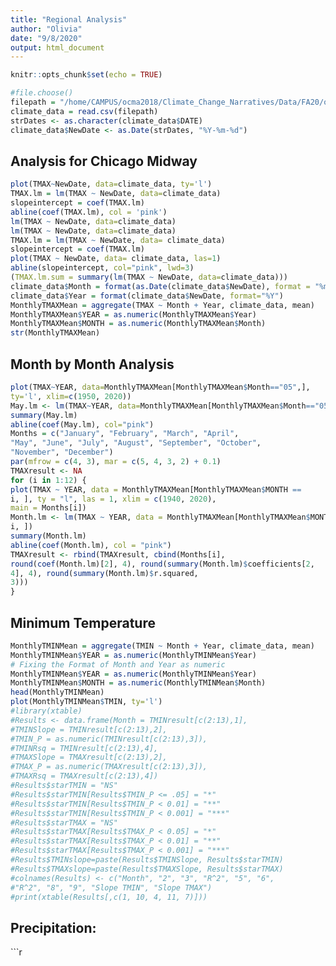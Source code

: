 ```yaml
---
title: "Regional Analysis"
author: "Olivia"
date: "9/8/2020"
output: html_document
---
```


```r
knitr::opts_chunk$set(echo = TRUE)
```



```r

#file.choose()
filepath = "/home/CAMPUS/ocma2018/Climate_Change_Narratives/Data/FA20/olivia_chicagomidway_data.csv"
climate_data = read.csv(filepath) 
strDates <- as.character(climate_data$DATE)
climate_data$NewDate <- as.Date(strDates, "%Y-%m-%d")
```

## Analysis for Chicago Midway

```r
plot(TMAX~NewDate, data=climate_data, ty='l')
TMAX.lm = lm(TMAX ~ NewDate, data=climate_data) 
slopeintercept = coef(TMAX.lm)
abline(coef(TMAX.lm), col = 'pink') 
lm(TMAX ~ NewDate, data=climate_data)
lm(TMAX ~ NewDate, data=climate_data)
TMAX.lm = lm(TMAX ~ NewDate, data= climate_data)
slopeintercept = coef(TMAX.lm)
plot(TMAX ~ NewDate, data= climate_data, las=1)
abline(slopeintercept, col="pink", lwd=3)
(TMAX.lm.sum = summary(lm(TMAX ~ NewDate, data=climate_data)))
climate_data$Month = format(as.Date(climate_data$NewDate), format = "%m")
climate_data$Year = format(climate_data$NewDate, format="%Y")
MonthlyTMAXMean = aggregate(TMAX ~ Month + Year, climate_data, mean)
MonthlyTMAXMean$YEAR = as.numeric(MonthlyTMAXMean$Year)
MonthlyTMAXMean$MONTH = as.numeric(MonthlyTMAXMean$Month)
str(MonthlyTMAXMean)
```
## Month by Month Analysis
```r
plot(TMAX~YEAR, data=MonthlyTMAXMean[MonthlyTMAXMean$Month=="05",],
ty='l', xlim=c(1950, 2020))
May.lm <- lm(TMAX~YEAR, data=MonthlyTMAXMean[MonthlyTMAXMean$Month=="05",])
summary(May.lm)
abline(coef(May.lm), col="pink")
Months = c("January", "February", "March", "April",
"May", "June", "July", "August", "September", "October",
"November", "December")
par(mfrow = c(4, 3), mar = c(5, 4, 3, 2) + 0.1)
TMAXresult <- NA 
for (i in 1:12) {
plot(TMAX ~ YEAR, data = MonthlyTMAXMean[MonthlyTMAXMean$MONTH ==
i, ], ty = "l", las = 1, xlim = c(1940, 2020),
main = Months[i])
Month.lm <- lm(TMAX ~ YEAR, data = MonthlyTMAXMean[MonthlyTMAXMean$MONTH ==
i, ])
summary(Month.lm)
abline(coef(Month.lm), col = "pink")
TMAXresult <- rbind(TMAXresult, cbind(Months[i],
round(coef(Month.lm)[2], 4), round(summary(Month.lm)$coefficients[2,
4], 4), round(summary(Month.lm)$r.squared,
3)))
}
```
## Minimum Temperature
```r
MonthlyTMINMean = aggregate(TMIN ~ Month + Year, climate_data, mean)
MonthlyTMINMean$YEAR = as.numeric(MonthlyTMINMean$Year)
# Fixing the Format of Month and Year as numeric
MonthlyTMINMean$YEAR = as.numeric(MonthlyTMINMean$Year)
MonthlyTMINMean$MONTH = as.numeric(MonthlyTMINMean$Month)
head(MonthlyTMINMean)
plot(MonthlyTMINMean$TMIN, ty='l')
#library(xtable)
#Results <- data.frame(Month = TMINresult[c(2:13),1],
#TMINSlope = TMINresult[c(2:13),2],
#TMIN_P = as.numeric(TMINresult[c(2:13),3]),
#TMINRsq = TMINresult[c(2:13),4],
#TMAXSlope = TMAXresult[c(2:13),2],
#TMAX_P = as.numeric(TMAXresult[c(2:13),3]),
#TMAXRsq = TMAXresult[c(2:13),4])
#Results$starTMIN = "NS"
#Results$starTMIN[Results$TMIN_P <= .05] = "*"
#Results$starTMIN[Results$TMIN_P < 0.01] = "**"
#Results$starTMIN[Results$TMIN_P < 0.001] = "***"
#Results$starTMAX = "NS"
#Results$starTMAX[Results$TMAX_P < 0.05] = "*"
#Results$starTMAX[Results$TMAX_P < 0.01] = "**"
#Results$starTMAX[Results$TMAX_P < 0.001] = "***"
#Results$TMINslope=paste(Results$TMINSlope, Results$starTMIN)
#Results$TMAXslope=paste(Results$TMAXSlope, Results$starTMAX)
#colnames(Results) <- c("Month", "2", "3", "R^2", "5", "6",
#"R^2", "8", "9", "Slope TMIN", "Slope TMAX")
#print(xtable(Results[,c(1, 10, 4, 11, 7)]))
```
## Precipitation:
```r








